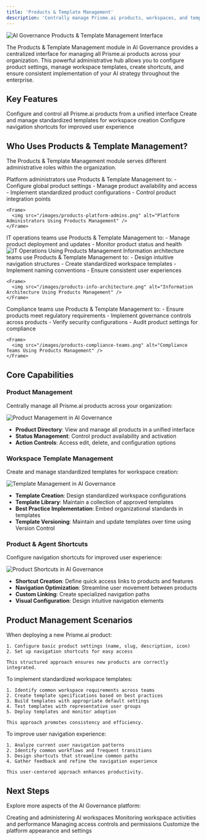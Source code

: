 ```yaml
---
title: 'Products & Template Management'
description: 'Centrally manage Prisme.ai products, workspaces, and templates across your organization'
---
```


<Frame>
  <img src="/images/ai-governance-products-hero.png" alt="AI Governance Products & Template Management Interface" />
</Frame>

The Products & Template Management module in AI Governance provides a centralized interface for managing all Prisme.ai products across your organization. This powerful administrative hub allows you to configure product settings, manage workspace templates, create shortcuts, and ensure consistent implementation of your AI strategy throughout the enterprise.

## Key Features

<CardGroup cols={2}>
  <Card title="Product Management" icon="cubes">
    Configure and control all Prisme.ai products from a unified interface
  </Card>
  <Card title="Workspace Templates" icon="copy">
    Create and manage standardized templates for workspace creation
  </Card>
  <Card title="Shortcut Management" icon="link">
    Configure navigation shortcuts for improved user experience
  </Card>

</CardGroup>

## Who Uses Products & Template Management?

The Products & Template Management module serves different administrative roles within the organization.

<Tabs>
  <Tab title="Platform Administrators">
    Platform administrators use Products & Template Management to:
    - Configure global product settings
    - Manage product availability and access
    - Implement standardized product configurations
    - Control product integration points
    
    <Frame>
      <img src="/images/products-platform-admins.png" alt="Platform Administrators Using Products Management" />
    </Frame>
  </Tab>
  
  <Tab title="IT Operations">
    IT operations teams use Products & Template Management to:
    - Manage product deployment and updates
    - Monitor product status and health    
    <Frame>
      <img src="/images/products-it-operations.png" alt="IT Operations Using Products Management" />
    </Frame>
  </Tab>
  
  <Tab title="Information Architecture">
    Information architecture teams use Products & Template Management to:
    - Design intuitive navigation structures
    - Create standardized workspace templates
    - Implement naming conventions
    - Ensure consistent user experiences
    
    <Frame>
      <img src="/images/products-info-architecture.png" alt="Information Architecture Using Products Management" />
    </Frame>
  </Tab>
  
  <Tab title="Compliance Teams">
    Compliance teams use Products & Template Management to:
    - Ensure products meet regulatory requirements
    - Implement governance controls across products
    - Verify security configurations
    - Audit product settings for compliance
    
    <Frame>
      <img src="/images/products-compliance-teams.png" alt="Compliance Teams Using Products Management" />
    </Frame>
  </Tab>
</Tabs>

## Core Capabilities

### Product Management

Centrally manage all Prisme.ai products across your organization:

<Frame>
  <img src="/images/governance-product-management.png" alt="Product Management in AI Governance" />
</Frame>

- **Product Directory**: View and manage all products in a unified interface
- **Status Management**: Control product availability and activation
- **Action Controls**: Access edit, delete, and configuration options

### Workspace Template Management

Create and manage standardized templates for workspace creation:

<Frame>
  <img src="/images/governance-template-management.png" alt="Template Management in AI Governance" />
</Frame>

- **Template Creation**: Design standardized workspace configurations
- **Template Library**: Maintain a collection of approved templates
- **Best Practice Implementation**: Embed organizational standards in templates
- **Template Versioning**: Maintain and update templates over time using Version Control

### Product & Agent Shortcuts

Configure navigation shortcuts for improved user experience:

<Frame>
  <img src="/images/governance-product-shortcuts.png" alt="Product Shortcuts in AI Governance" />
</Frame>

- **Shortcut Creation**: Define quick access links to products and features
- **Navigation Optimization**: Streamline user movement between products
- **Custom Linking**: Create specialized navigation paths
- **Visual Configuration**: Design intuitive navigation elements


## Product Management Scenarios

<Tabs>
  <Tab title="New Product Rollout">
    When deploying a new Prisme.ai product:
    
    1. Configure basic product settings (name, slug, description, icon)
    2. Set up navigation shortcuts for easy access
    
    This structured approach ensures new products are correctly integrated.
  </Tab>

  
  <Tab title="Template Standardization">
    To implement standardized workspace templates:
    
    1. Identify common workspace requirements across teams
    2. Create template specifications based on best practices
    3. Build templates with appropriate default settings
    4. Test templates with representative user groups
    5. Deploy templates and monitor adoption
    
    This approach promotes consistency and efficiency.
  </Tab>
  
  <Tab title="Navigation Optimization">
    To improve user navigation experience:
    
    1. Analyze current user navigation patterns
    2. Identify common workflows and frequent transitions
    3. Design shortcuts that streamline common paths
    4. Gather feedback and refine the navigation experience
    
    This user-centered approach enhances productivity.
  </Tab>
</Tabs>

## Next Steps

Explore more aspects of the AI Governance platform:

<CardGroup cols={2}>
  <Card
    title="Workspaces Management"
    icon="folder-tree"
    href="workspaces-management"
  >
    Creating and administering AI workspaces
  </Card>
  <Card
    title="Workspace Observability"
    icon="magnifying-glass-chart"
    href="workspaces-observability"
  >
    Monitoring workspace activities and performance
  </Card>
  <Card
    title="Users & Permissions"
    icon="users-gear"
    href="users-permissions"
  >
    Managing access controls and permissions
  </Card>
  <Card
    title="Platform Customization"
    icon="palette"
    href="platform-customization"
  >
    Customize the platform appearance and settings
  </Card>
</CardGroup>
